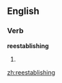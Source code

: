 ==English==

===Verb===
'''reestablishing'''

# {{present participle of|[[reestablish]]}}

[[zh:reestablishing]]